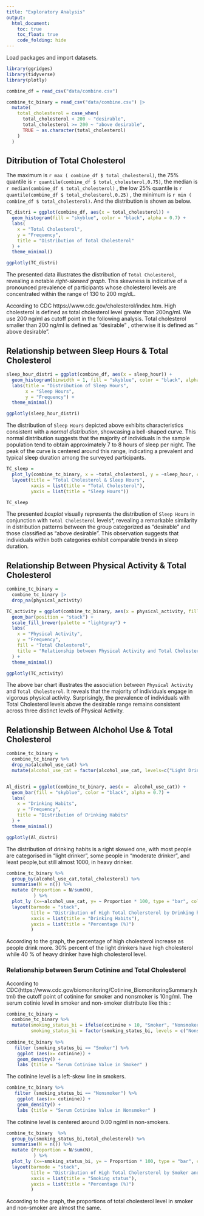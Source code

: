 ```yaml
---
title: "Exploratory Analysis"
output: 
  html_document:
    toc: true
    toc_float: true
    code_folding: hide
---
```


Load packages and import datasets.
```r
library(ggridges)
library(tidyverse)
library(plotly)

combine_df = read_csv("data/combine.csv") 

combine_tc_binary = read_csv("data/combine.csv") |> 
  mutate(
    total_cholesterol = case_when(
      total_cholesterol < 200 ~ "desirable",
      total_cholesterol >= 200 ~ "above desirable",
      TRUE ~ as.character(total_cholesterol)
    )
  )
```

## Ditribution of Total Cholesterol

The maximum is `r max ( combine_df $ total_cholesterol)`, the 75% quantile is `r quantile(combine_df $ total_cholesterol,0.75)`, the median is `r median(combine_df $ total_cholesterol)` ,  the low 25% quantile is `r quantile(combine_df $ total_cholesterol,0.25)` , the minimum is `r min ( combine_df $ total_cholesterol)`. And the distribution is shown as below. 
```r
TC_distri = ggplot(combine_df, aes(x = total_cholesterol)) +
  geom_histogram(fill = "skyblue", color = "black", alpha = 0.7) +
  labs(
    x = "Total Cholesterol",
    y = "Frequency",
    title = "Distribution of Total Cholesterol"
  ) +
  theme_minimal()

ggplotly(TC_distri)
```

The presented data illustrates the distribution of `Total Cholesterol`, revealing a notable *right-skewed graph*. This skewness is indicative of a pronounced prevalence of participants whose cholesterol levels are concentrated within the range of 130 to 200 mg/dL. 

According to CDC https://www.cdc.gov/cholesterol/index.htm. High cholesterol is defined as total cholesterol level greater than 200ng/ml. We use 200 ng/ml as cutoff point in the following analysis. Total cholesterol smaller than 200 ng/ml is defined as "desirable" ,  otherwise it is defined as " above desirable". 

## Relationship between Sleep Hours & Total Cholesterol

```r
sleep_hour_distri = ggplot(combine_df, aes(x = sleep_hour)) +
  geom_histogram(binwidth = 1, fill = "skyblue", color = "black", alpha = 0.7) +
  labs(title = "Distribution of Sleep Hours",
       x = "Sleep Hours",
       y = "Frequency") +
  theme_minimal()

ggplotly(sleep_hour_distri)
```

The distribution of `Sleep Hours` depicted above exhibits characteristics consistent with a *normal distribution*, showcasing a bell-shaped curve. This normal distribution suggests that the majority of individuals in the sample population tend to obtain approximately 7 to 8 hours of sleep per night. The peak of the curve is centered around this range, indicating a prevalent and typical sleep duration among the surveyed participants. 



```r
TC_sleep = 
  plot_ly(combine_tc_binary, x = ~total_cholesterol, y = ~sleep_hour, color = ~total_cholesterol, type = "box", colors = "viridis") |> 
  layout(title = "Total Cholesterol & Sleep Hours",
         xaxis = list(title = "Total Cholesterol"),
         yaxis = list(title = "Sleep Hours"))

TC_sleep
```

The presented *boxplot* visually represents the distribution of `Sleep Hours` in conjunction with `Total Cholesterol` levels*, revealing a remarkable similarity in distribution patterns between the group categorized as "desirable" and those classified as "above desirable". This observation suggests that individuals within both categories exhibit comparable trends in sleep duration.




## Relationship Between Physical Activity & Total Cholesterol

```r
combine_tc_binary = 
  combine_tc_binary |> 
  drop_na(physical_activity)

TC_activity = ggplot(combine_tc_binary, aes(x = physical_activity, fill = total_cholesterol)) +
  geom_bar(position = "stack") +
  scale_fill_brewer(palette = "lightgray") +
  labs(
    x = "Physical Activity",
    y = "Frequency",
    fill = "Total Cholesterol",
    title = "Relationship between Physical Activity and Total Cholesterol"
  ) +
  theme_minimal()

ggplotly(TC_activity)
```

The above bar chart illustrates the association between `Physical Activity` and `Total Cholesterol`. It reveals that the majority of individuals engage in vigorous physical activity. Surprisingly, the prevalence of individuals with Total Cholesterol levels above the desirable range remains consistent across three distinct levels of Physical Activity. 


## Relationship Between  Alchohol Use & Total Cholesterol 

```r
combine_tc_binary = 
  combine_tc_binary %>% 
  drop_na(alcohol_use_cat) %>% 
  mutate(alcohol_use_cat = factor(alcohol_use_cat, levels=c("Light Drinker", "Moderate Drinker", "Heavy Drinker")))


Al_distri = ggplot(combine_tc_binary, aes(x =  alcohol_use_cat)) +
  geom_bar(fill = "skyblue", color = "black", alpha = 0.7) +
  labs(
    x = "Drinking Habits",
    y = "Frequency",
    title = "Distribution of Drinking Habits"
  ) +
  theme_minimal()

ggplotly(Al_distri)
```

The distribution of drinking habits is a right skewed one, with most people are categorised in "light drinker", some people in "moderate drinker", and least people,but still almost 1000, in heavy drinker. 


```r
combine_tc_binary %>% 
  group_by(alcohol_use_cat,total_cholesterol) %>% 
  summarise(N = n()) %>% 
  mutate (Proportion = N/sum(N),
          ) %>% 
  plot_ly (x=~alcohol_use_cat, y= ~ Proportion * 100, type = "bar", color = ~total_cholesterol) %>% 
  layout(barmode = "stack",
         title = "Distribution of High Total Cholersterol by Drinking habits",
         xaxis = list(title = "Drinking Habits"),
         yaxis = list(title = "Percentage (%)")
         )
```
According to the graph, the percentage of high cholesterol increase as people drink more. 30% percent of the light drinkers have high cholesterol while 40 % of heavy drinker have high cholesterol level. 


### Relationship between Serum Cotinine and Total Cholesterol 

According to CDC(https://www.cdc.gov/biomonitoring/Cotinine_BiomonitoringSummary.html) the  cutoff point of cotinine for smoker and nonsmoker is 10ng/ml. The serum cotinie level in smoker and non-smoker distribute like this :

```r

combine_tc_binary =
  combine_tc_binary %>% 
  mutate(smoking_status_bi = ifelse(cotinine > 10, "Smoker", "Nonsmoker"),
         smoking_status_bi = factor(smoking_status_bi, levels = c("Nonsmoker","Smoker")))
  
combine_tc_binary %>% 
   filter (smoking_status_bi == "Smoker") %>% 
    ggplot (aes(x= cotinine)) +
    geom_density() +
    labs (title = "Serum Cotinine Value in Smoker" )

```

The cotinine level is a left-skew line in smokers. 

```r
combine_tc_binary %>% 
   filter (smoking_status_bi == "Nonsmoker") %>% 
    ggplot (aes(x= cotinine)) +
    geom_density() +
    labs (title = "Serum Cotinine Value in Nonsmoker" )
```

The cotinine level is centered around 0.00 ng/ml in non-smokers. 

```r
combine_tc_binary  %>% 
  group_by(smoking_status_bi,total_cholesterol) %>% 
  summarise(N = n()) %>% 
  mutate (Proportion = N/sum(N),
          ) %>% 
  plot_ly (x=~smoking_status_bi, y= ~ Proportion * 100, type = "bar", color = ~total_cholesterol) %>% 
  layout(barmode = "stack",
         title = "Distribution of High Total Cholersterol by Smoker and Nonsmoker",
         xaxis = list(title = "Smoking status"),
         yaxis = list(title = "Percentage (%)")
         )
```

According to the graph, the proportions of total cholesterol level  in smoker and non-smoker are almost the same. 

